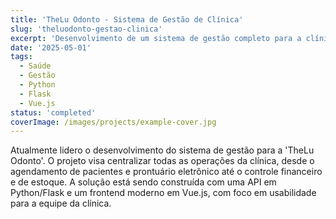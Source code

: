 ```yaml
---
title: 'TheLu Odonto - Sistema de Gestão de Clínica'
slug: 'theluodonto-gestao-clinica'
excerpt: 'Desenvolvimento de um sistema de gestão completo para a clínica odontológica TheLu Odonto, incluindo prontuário eletrônico, agenda e faturamento.'
date: '2025-05-01'
tags:
  - Saúde
  - Gestão
  - Python
  - Flask
  - Vue.js
status: 'completed'
coverImage: /images/projects/example-cover.jpg
---
```


Atualmente lidero o desenvolvimento do sistema de gestão para a 'TheLu Odonto'. O projeto visa centralizar todas as operações da clínica, desde o agendamento de pacientes e prontuário eletrônico até o controle financeiro e de estoque. A solução está sendo construída com uma API em Python/Flask e um frontend moderno em Vue.js, com foco em usabilidade para a equipe da clínica.
